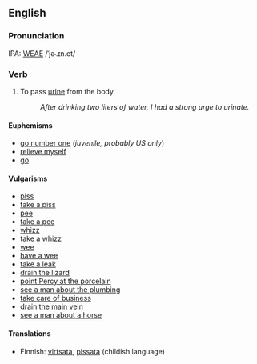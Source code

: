 == English ==

===Pronunciation===
IPA: [[WEAE]] /ˈjɚ.ɪn.et/

=== Verb ===

# To pass [[urine]] from the body.
#: ''After drinking two liters of water, I had a strong urge to urinate.''

==== Euphemisms ====

* [[go number one]] (''juvenile, probably US only'')<!-- "number one" is used in Australia but there is no set phrase to make it a verb - we would put it many different ways. this should probable move to "urine" -->
* [[relieve myself]]
* [[go]]

==== Vulgarisms ====

*[[piss]]
*[[take a piss]]
*[[pee]]
*[[take a pee]]
*[[whizz]]
*[[take a whizz]]
*[[wee]]
*[[have a wee]]
*[[take a leak]]
*[[drain the lizard]]
*[[point Percy at the porcelain]]
*[[see a man about the plumbing]]
*[[take care of business]]
*[[drain the main vein]]
*[[see a man about a horse]]

==== Translations ====

*Finnish: [[virtsata]], [[pissata]] (childish language)